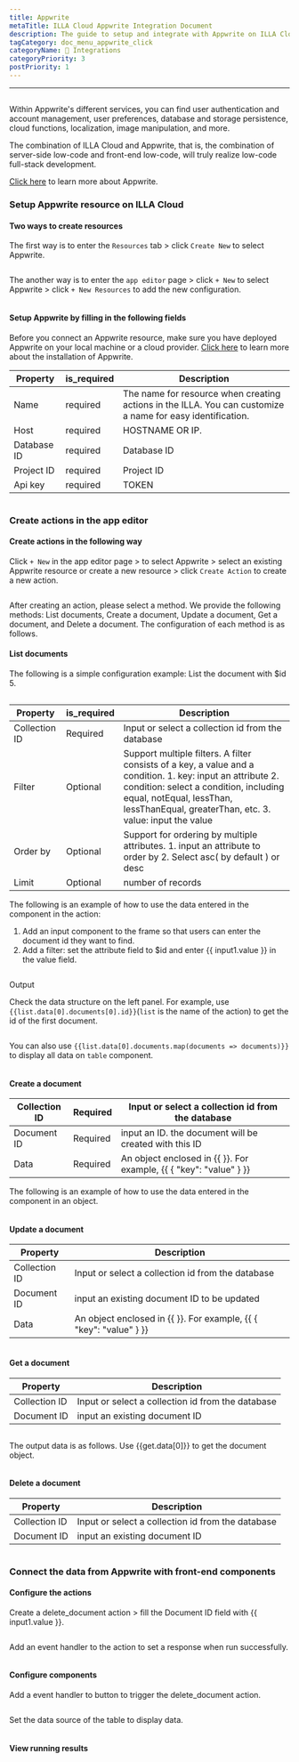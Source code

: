 ```yaml
---
title: Appwrite
metaTitle: ILLA Cloud Appwrite Integration Document
description: The guide to setup and integrate with Appwrite on ILLA Cloud
tagCategory: doc_menu_appwrite_click
categoryName: 🔨 Integrations
categoryPriority: 3
postPriority: 1
---
```

---
## <Heading hidden>Appwrite Database</Heading>
Within Appwrite's different services, you can find user authentication and account management, user preferences, database and storage persistence, cloud functions, localization, image manipulation, and more. 

The combination of ILLA Cloud and Appwrite, that is, the combination of server-side low-code and front-end low-code, will truly realize low-code full-stack development.

[Click here](https://appwrite.io/) to learn more about Appwrite.

### Setup Appwrite resource on ILLA Cloud

#### Two ways to create resources

The first way is to enter the `Resources` tab > click `Create New` to select Appwrite. 

<img src='https://cdn.illacloud.com/official-website/img/docs/assemble/appwrite1.png' alt="" />

The another way is to enter the `app editor` page > click `+ New` to select Appwrite > click `+ New Resources` to add the new configuration. 

<img src='https://cdn.illacloud.com/official-website/img/docs/assemble/appwrite2.png' alt="" />

#### Setup Appwrite by filling in the following fields

Before you connect an Appwrite resource, make sure you have deployed Appwrite on your local machine or a cloud provider. [Click here](https://appwrite.io/docs/installation) to learn more about the installation of Appwrite. 

| Property | is_required | Description |
| --- | --- | --- |
| Name | required | The name for resource when creating actions in the ILLA. You can customize a name for easy identification.  |
| Host | required | HOSTNAME OR IP.  |
| Database ID | required | Database ID |
| Project ID | required | Project ID |
| Api key | required | TOKEN |

<img src='https://cdn.illacloud.com/official-website/img/docs/assemble/appwrite3.png' alt="" />

### Create actions in the app editor

#### Create actions in the following way

Click `+ New` in the app editor page > to select Appwrite > select an existing Appwrite resource or create a new resource > click `Create Action` to create a new action. 

<img src='https://cdn.illacloud.com/official-website/img/docs/assemble/appwrite4.png' alt="" />

After creating an action, please select a method. We provide the following methods: List documents, Create a document, Update a document, Get a document, and Delete a document. The configuration of each method is as follows. 

#### List documents 

The following is a simple configuration example: List the document with $id 5. 

<img src='https://cdn.illacloud.com/official-website/img/docs/assemble/appwrite5.png' alt="" />

| Property | is_required | Description |
| --- | --- | --- |
| Collection ID | Required | Input or select a collection id from the database |
| Filter | Optional | Support multiple filters. A filter consists of a key, a value and a condition. 1. key: input an attribute 2. condition: select a condition, including equal, notEqual, lessThan, lessThanEqual, greaterThan, etc. 3. value: input the value |
| Order by | Optional | Support for ordering by multiple attributes. 1. input an attribute to order by 2. Select asc( by default ) or desc |
| Limit | Optional | number of records |

The following is an example of how to use the data entered in the component in the action:

1. Add an input component to the frame so that users can enter the document id they want to find.  
2. Add a filter: set the attribute field to $id and enter {{ input1.value }} in the value field. 

<img src='https://cdn.illacloud.com/official-website/img/docs/assemble/appwrite6.png' alt="" />

Output

Check the data structure on the left panel. For example, use `{{list.data[0].documents[0].id}}`(`list` is the name of the action) to get the id of the first document. 

<img src='https://cdn.illacloud.com/official-website/img/docs/assemble/appwrite7.png' alt="" />

You can also use `{{list.data[0].documents.map(documents => documents)}}` to display all data on `table` component. 

<img src='https://cdn.illacloud.com/official-website/img/docs/assemble/appwrite8.png' alt="" />

#### Create a document

| Collection ID | Required | Input or select a collection id from the database |
| --- | --- | --- |
| Document ID | Required | input an ID. the document will be created with this ID |
| Data | Required | An object enclosed in {{ }}. For example, {{ { "key": "value" } }} |

The following is an example of how to use the data entered in the component in an object. 

<img src='https://cdn.illacloud.com/official-website/img/docs/assemble/appwrite9.png' alt="" />

#### Update a document 

| Property | Description |
| --- | --- |
| Collection ID | Input or select a collection id from the database |
| Document ID | input an existing document ID to be updated |
| Data | An object enclosed in {{ }}. For example, {{ { "key": "value" } }} |

<img src='https://cdn.illacloud.com/official-website/img/docs/assemble/appwrite10.png' alt="" />

#### Get a document

| Property | Description |
| --- | --- |
| Collection ID | Input or select a collection id from the database |
| Document ID | input an existing document ID |

<img src='https://cdn.illacloud.com/official-website/img/docs/assemble/appwrite11.png' alt="" />

The output data is as follows. Use {{get.data[0]}} to get the document object.

<img src='https://cdn.illacloud.com/official-website/img/docs/assemble/appwrite12.png' alt="" />

#### Delete a document

| Property | Description |
| --- | --- |
| Collection ID | Input or select a collection id from the database |
| Document ID | input an existing document ID |

<img src='https://cdn.illacloud.com/official-website/img/docs/assemble/appwrite13.png' alt="" />

### Connect the data from Appwrite with front-end components

#### Configure the actions

Create a delete_document action > fill the Document ID field with {{ input1.value }}. 

<img src='https://cdn.illacloud.com/official-website/img/docs/assemble/appwrite14.png' alt="" />

Add an event handler to the action to set a response when run successfully. 

<img src='https://cdn.illacloud.com/official-website/img/docs/assemble/appwrite15.png' alt="" />

#### Configure components

Add a event handler to button to trigger the delete_document action. 

<img src='https://cdn.illacloud.com/official-website/img/docs/assemble/appwrite16.png' alt="" />

Set the data source of the table to display data. 

<img src='https://cdn.illacloud.com/official-website/img/docs/assemble/appwrite17.png' alt="" />

#### View running results
<img src='https://cdn.illacloud.com/official-website/img/docs/assemble/appwrite18.gif' alt="" />
